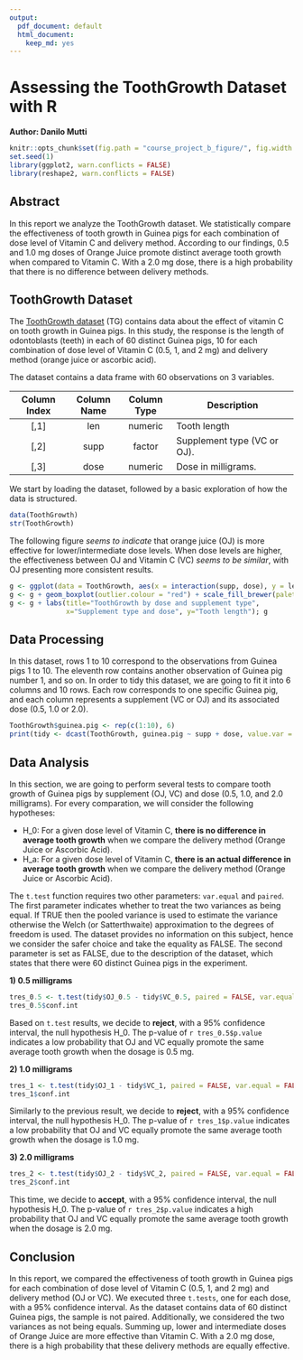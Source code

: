 ```yaml
---
output:
  pdf_document: default
  html_document:
    keep_md: yes
---
```


# Assessing the ToothGrowth Dataset with R
**Author: Danilo Mutti**

```r
knitr::opts_chunk$set(fig.path = "course_project_b_figure/", fig.width = 5, fig.height = 3, dpi = 144)
set.seed(1)
library(ggplot2, warn.conflicts = FALSE)
library(reshape2, warn.conflicts = FALSE)
```

## Abstract

In this report we analyze the ToothGrowth dataset. We statistically compare the effectiveness of tooth growth in Guinea pigs for each combination of dose level of Vitamin C and delivery method. According to our findings, 0.5 and 1.0 mg doses of Orange Juice promote distinct average tooth growth when compared to Vitamin C. With a 2.0 mg dose, there is a high probability that there is no difference between delivery methods.

## ToothGrowth Dataset
The [ToothGrowth dataset](https://stat.ethz.ch/R-manual/R-devel/library/datasets/html/ToothGrowth.html) (TG) contains data about the effect of vitamin C on tooth growth in Guinea pigs. In this study, the response is the length of odontoblasts (teeth) in each of 60 distinct Guinea pigs, 10 for each combination of dose level of Vitamin C (0.5, 1, and 2 mg) and delivery method (orange juice or ascorbic acid).

The dataset contains a data frame with 60 observations on 3 variables.

| Column Index | Column Name | Column Type | Description                 |
|:------------:|:-----------:|:-----------:|-----------------------------|
| [,1]         | len	     | numeric	   | Tooth length                |
| [,2]         | supp	     | factor      | Supplement type (VC or OJ). |
| [,3]         | dose        | numeric     | Dose in milligrams.         |

We start by loading the dataset, followed by a basic exploration of how the data is structured.

```r
data(ToothGrowth)
str(ToothGrowth)
```

The following figure *seems to indicate* that orange juice (OJ) is more effective for lower/intermediate dose levels. When dose levels are higher, the effectiveness between OJ and Vitamin C (VC) *seems to be similar*, with OJ presenting more consistent results.

```r
g <- ggplot(data = ToothGrowth, aes(x = interaction(supp, dose), y = len, fill = supp))
g <- g + geom_boxplot(outlier.colour = "red") + scale_fill_brewer(palette = "Pastel2")
g <- g + labs(title="ToothGrowth by dose and supplement type",
              x="Supplement type and dose", y="Tooth length"); g
```

## Data Processing

In this dataset, rows 1 to 10 correspond to the observations from Guinea pigs 1 to 10. The eleventh row contains another observation of Guinea pig number 1, and so on. In order to tidy this dataset, we are going to fit it into 6 columns and 10 rows. Each row corresponds to one specific Guinea pig, and each column represents a supplement (VC or OJ) and its associated dose (0.5, 1.0 or 2.0).

```r
ToothGrowth$guinea.pig <- rep(c(1:10), 6)
print(tidy <- dcast(ToothGrowth, guinea.pig ~ supp + dose, value.var = "len"))
```

## Data Analysis

In this section, we are going to perform several tests to compare tooth growth of Guinea pigs by supplement (OJ, VC) and dose (0.5, 1.0, and 2.0 milligrams).
For every comparation, we will consider the following hypotheses:

* H_0: For a given dose level of Vitamin C, **there is no difference in average tooth growth** when we compare the delivery method (Orange Juice or Ascorbic Acid).
* H_a: For a given dose level of Vitamin C, **there is an actual difference in average tooth growth** when we compare the delivery method (Orange Juice or Ascorbic Acid).

The `t.test` function requires two other parameters: `var.equal` and `paired`. The first parameter indicates whether to treat the two variances as being equal. If TRUE then the pooled variance is used to estimate the variance otherwise the Welch (or Satterthwaite) approximation to the degrees of freedom is used. The dataset provides no information on this subject, hence we consider the safer choice and take the equality as FALSE. The second parameter is set as FALSE, due to the description of the dataset, which states that there were 60 distinct Guinea pigs in the experiment.


**1) 0.5 milligrams**

```r
tres_0.5 <- t.test(tidy$OJ_0.5 - tidy$VC_0.5, paired = FALSE, var.equal = FALSE)
tres_0.5$conf.int
```

Based on `t.test` results, we decide to **reject**, with a 95% confidence interval, the null hypothesis H_0. The p-value of `r tres_0.5$p.value` indicates a low probability that OJ and VC equally promote the same average tooth growth when the dosage is 0.5 mg.


**2) 1.0 milligrams**

```r
tres_1 <- t.test(tidy$OJ_1 - tidy$VC_1, paired = FALSE, var.equal = FALSE)
tres_1$conf.int
```

Similarly to the previous result, we decide to **reject**, with a 95% confidence interval, the null hypothesis H_0. The p-value of `r tres_1$p.value` indicates a low probability that OJ and VC equally promote the same average tooth growth when the dosage is 1.0 mg.


**3) 2.0 milligrams**

```r
tres_2 <- t.test(tidy$OJ_2 - tidy$VC_2, paired = FALSE, var.equal = FALSE)
tres_2$conf.int
```

This time, we decide to **accept**, with a 95% confidence interval, the null hypothesis H_0. The p-value of `r tres_2$p.value` indicates a high probability that OJ and VC equally promote the same average tooth growth when the dosage is 2.0 mg.

## Conclusion

In this report, we compared the effectiveness of tooth growth in Guinea pigs for each combination of dose level of Vitamin C (0.5, 1, and 2 mg) and delivery method (OJ or VC). We executed three `t.tests`, one for each dose, with a 95% confidence interval. As the dataset contains data of 60 distinct Guinea pigs, the sample is not paired. Additionally, we considered the two variances as not being equals. Summing up, lower and  intermediate doses of Orange Juice are more effective than Vitamin C. With a 2.0 mg dose, there is a high probability that these delivery methods are equally effective.